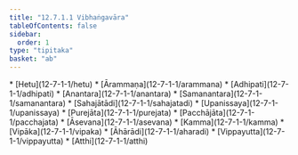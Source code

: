 ```yaml
---
title: "12.7.1.1 Vibhaṅgavāra"
tableOfContents: false
sidebar:
  order: 1
type: "tipitaka"
basket: "ab"
---
```



<DynamicBreadcrumb />



<TableOfContents>
* [Hetu](12-7-1-1/hetu)
* [Ārammaṇa](12-7-1-1/arammana)
* [Adhipati](12-7-1-1/adhipati)
* [Anantara](12-7-1-1/anantara)
* [Samanantara](12-7-1-1/samanantara)
* [Sahajātādi](12-7-1-1/sahajatadi)
* [Upanissaya](12-7-1-1/upanissaya)
* [Purejāta](12-7-1-1/purejata)
* [Pacchājāta](12-7-1-1/pacchajata)
* [Āsevana](12-7-1-1/asevana)
* [Kamma](12-7-1-1/kamma)
* [Vipāka](12-7-1-1/vipaka)
* [Āhārādi](12-7-1-1/aharadi)
* [Vippayutta](12-7-1-1/vippayutta)
* [Atthi](12-7-1-1/atthi)
</TableOfContents>